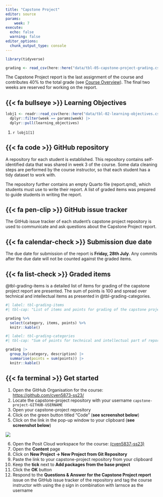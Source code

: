 ```yaml
---
title: "Capstone Project"
editor: source
params:
    week: 7
execute: 
  echo: false
  warning: false
editor_options: 
  chunk_output_type: console
---
```



```r
library(tidyverse)

grading <- read_csv(here::here("data/tbl-05-capstone-project-grading.csv")) 
```

<script defer data-domain="cven5837-ss23.github.io/website" src="https://plausible.io/js/plausible.js"></script>

The Capstone Project report is the last assignment of the course and contributes 40% to the total grade (see [Course Overview](../index.qmd)). The final two weeks are reserved for working on the report. 


## {{< fa bullseye >}} Learning Objectives

```r

lobj1 <- readr::read_csv(here::here("data/tbl-02-learning-objectives.csv")) |> 
  dplyr::filter(week == params$week) |>
  dplyr::pull(learning_objectives)

```

1. `r lobj1[1]`


## {{< fa code >}} GitHub repository

A repository for each student is established. This repository contains self-identified data that was shared in week 3 of the course. Some data cleaning steps are performed by the course instructor, so that each student has a tidy dataset to work with.

The repository further contains an empty Quarto file (report.qmd), which students must use to write their report. A list of graded items was prepared to guide students in writing the report.

## {{< fa pen-clip >}} GitHub issue tracker

The GitHub issue tracker of each student's capstone project repository is used to communicate and ask questions about the Capstone Project report.

## {{< fa calendar-check >}} Submission due date

The due date for submission of the report is **Friday, 28th July**. Any commits after the due date will not be counted against the graded items. 

## {{< fa list-check >}} Graded items

@tbl-grading-items is a detailed list of items for grading of the capstone project report are presented. The sum of points is 100 and spread over technical and intellectual items as presented in @tbl-grading-categories.

```r
#| label: tbl-grading-items
#| tbl-cap: "List of items and points for grading of the capstone project report."

grading %>% 
  select(category, items, points) %>% 
  knitr::kable()

```

```r
#| label: tbl-grading-categories
#| tbl-cap: "Sum of points for technical and intellectual part of report."

grading |> 
  group_by(category, description) |> 
  summarise(points = sum(points)) |> 
  knitr::kable()

```

## {{< fa terminal >}} Get started

1. Open the GitHub Organisation for the course: <https://github.com/cven5873-ss23/>
2. Locate the capstone-project repository with your username `capstone-project-GITHUB-USERNAME`
3. Open your capstone-project repository
4. Click on the green button titled "Code" (**see screenshot below**)
5. Click on the link in the pop-up window to your clipboard (**see screenshot below**)
 
![](img/clone-repo.png)

6. Open the Posit Cloud workspace for the course: [(cven5837-ss23)](https://posit.cloud/spaces/381404/content/all?sort=name_asc)
7. Open the **Content** page
8. Click on **New Project -> New Project from Git Repository**
9. Paste the link to your capstone-project repository from your clipboard
10. Keep the **tick** next to **Add packages from the base project**
11. Click the **OK** button
12. Respond to the **Questions & Answer for the Capstone Project report** issue on the GitHub issue tracker of the repository and tag the course instructor with using the `@` sign in combination with larnsce as the username

